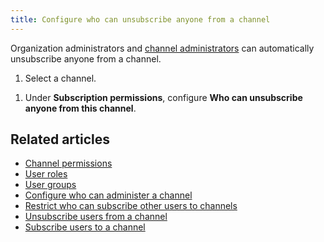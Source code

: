```yaml
---
title: Configure who can unsubscribe anyone from a channel
---
```



Organization administrators and [channel
administrators](/help/configure-who-can-administer-a-channel) can automatically
unsubscribe anyone from a channel.

<FlattenedSteps>
  <NavigationSteps target="relative/channel/all" />

  1. Select a channel.

  <SelectChannelViewGeneralAdvanced />

  1. Under **Subscription permissions**, configure **Who can unsubscribe anyone
     from this channel**.

  <SaveChanges />
</FlattenedSteps>

## Related articles

* [Channel permissions](/help/channel-permissions)
* [User roles](/help/user-roles)
* [User groups](/help/user-groups)
* [Configure who can administer a channel](/help/configure-who-can-administer-a-channel)
* [Restrict who can subscribe other users to channels](/help/configure-who-can-invite-to-channels)
* [Unsubscribe users from a channel](/help/unsubscribe-users-from-a-channel)
* [Subscribe users to a channel](/help/subscribe-users-to-a-channel)
